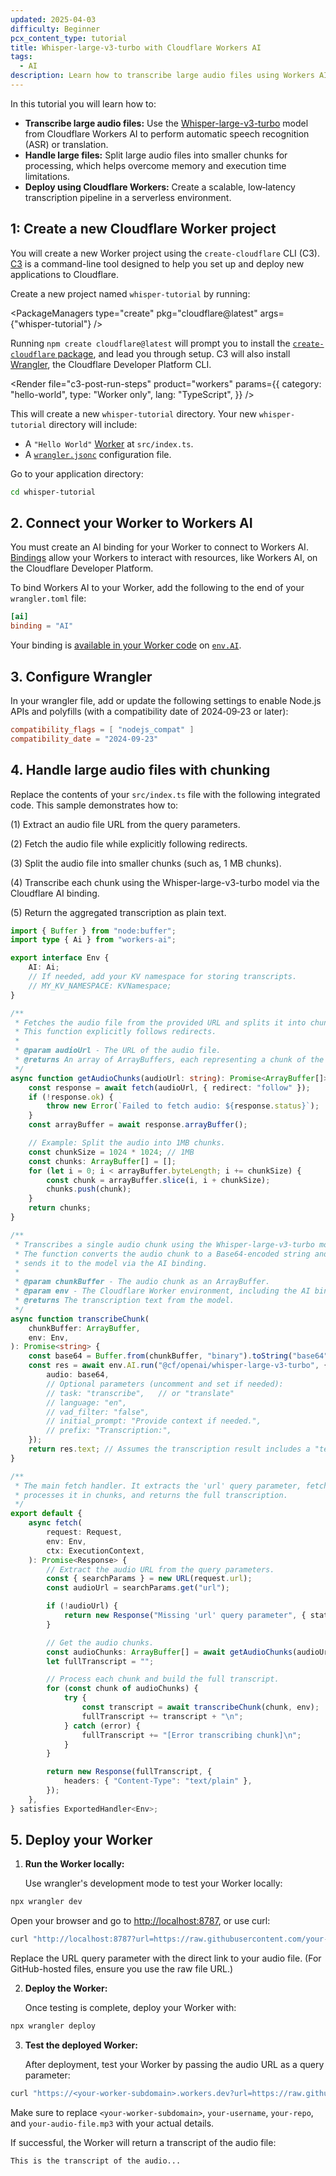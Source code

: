 ```yaml
---
updated: 2025-04-03
difficulty: Beginner
pcx_content_type: tutorial
title: Whisper-large-v3-turbo with Cloudflare Workers AI
tags:
  - AI
description: Learn how to transcribe large audio files using Workers AI.
---
```


In this tutorial you will learn how to:

- **Transcribe large audio files:** Use the [Whisper-large-v3-turbo](/workers-ai/models/whisper-large-v3-turbo/) model from Cloudflare Workers AI to perform automatic speech recognition (ASR) or translation.
- **Handle large files:** Split large audio files into smaller chunks for processing, which helps overcome memory and execution time limitations.
- **Deploy using Cloudflare Workers:** Create a scalable, low‑latency transcription pipeline in a serverless environment.

## 1: Create a new Cloudflare Worker project


<Render file="prereqs" product="workers" />

You will create a new Worker project using the `create-cloudflare` CLI (C3). [C3](https://github.com/cloudflare/workers-sdk/tree/main/packages/create-cloudflare) is a command-line tool designed to help you set up and deploy new applications to Cloudflare.

Create a new project named `whisper-tutorial` by running:

<PackageManagers
	type="create"
	pkg="cloudflare@latest"
	args={"whisper-tutorial"}
/>

Running `npm create cloudflare@latest` will prompt you to install the [`create-cloudflare` package](https://www.npmjs.com/package/create-cloudflare), and lead you through setup. C3 will also install [Wrangler](/workers/wrangler/), the Cloudflare Developer Platform CLI.

<Render
	file="c3-post-run-steps"
	product="workers"
	params={{
		category: "hello-world",
		type: "Worker only",
		lang: "TypeScript",
	}}
/>

This will create a new `whisper-tutorial` directory. Your new `whisper-tutorial` directory will include:

- A `"Hello World"` [Worker](/workers/get-started/guide/#3-write-code) at `src/index.ts`.
- A [`wrangler.jsonc`](/workers/wrangler/configuration/) configuration file.

Go to your application directory:

```sh
cd whisper-tutorial
```

## 2. Connect your Worker to Workers AI

You must create an AI binding for your Worker to connect to Workers AI. [Bindings](/workers/runtime-apis/bindings/) allow your Workers to interact with resources, like Workers AI, on the Cloudflare Developer Platform.

To bind Workers AI to your Worker, add the following to the end of your `wrangler.toml` file:

<WranglerConfig>

```toml
[ai]
binding = "AI"
```

</WranglerConfig>

Your binding is [available in your Worker code](/workers/reference/migrate-to-module-workers/#bindings-in-es-modules-format) on [`env.AI`](/workers/runtime-apis/handlers/fetch/).

## 3. Configure Wrangler

In your wrangler file, add or update the following settings to enable Node.js APIs and polyfills (with a compatibility date of 2024‑09‑23 or later):

<WranglerConfig>

```toml title="wrangler.toml"
compatibility_flags = [ "nodejs_compat" ]
compatibility_date = "2024-09-23"
```

</WranglerConfig>

## 4. Handle large audio files with chunking

Replace the contents of your `src/index.ts` file with the following integrated code. This sample demonstrates how to:

(1) Extract an audio file URL from the query parameters.

(2) Fetch the audio file while explicitly following redirects.

(3) Split the audio file into smaller chunks (such as, 1 MB chunks).

(4) Transcribe each chunk using the Whisper-large-v3-turbo model via the Cloudflare AI binding.

(5) Return the aggregated transcription as plain text.

```ts
import { Buffer } from "node:buffer";
import type { Ai } from "workers-ai";

export interface Env {
	AI: Ai;
	// If needed, add your KV namespace for storing transcripts.
	// MY_KV_NAMESPACE: KVNamespace;
}

/**
 * Fetches the audio file from the provided URL and splits it into chunks.
 * This function explicitly follows redirects.
 *
 * @param audioUrl - The URL of the audio file.
 * @returns An array of ArrayBuffers, each representing a chunk of the audio.
 */
async function getAudioChunks(audioUrl: string): Promise<ArrayBuffer[]> {
	const response = await fetch(audioUrl, { redirect: "follow" });
	if (!response.ok) {
		throw new Error(`Failed to fetch audio: ${response.status}`);
	}
	const arrayBuffer = await response.arrayBuffer();

	// Example: Split the audio into 1MB chunks.
	const chunkSize = 1024 * 1024; // 1MB
	const chunks: ArrayBuffer[] = [];
	for (let i = 0; i < arrayBuffer.byteLength; i += chunkSize) {
		const chunk = arrayBuffer.slice(i, i + chunkSize);
		chunks.push(chunk);
	}
	return chunks;
}

/**
 * Transcribes a single audio chunk using the Whisper‑large‑v3‑turbo model.
 * The function converts the audio chunk to a Base64-encoded string and
 * sends it to the model via the AI binding.
 *
 * @param chunkBuffer - The audio chunk as an ArrayBuffer.
 * @param env - The Cloudflare Worker environment, including the AI binding.
 * @returns The transcription text from the model.
 */
async function transcribeChunk(
	chunkBuffer: ArrayBuffer,
	env: Env,
): Promise<string> {
	const base64 = Buffer.from(chunkBuffer, "binary").toString("base64");
	const res = await env.AI.run("@cf/openai/whisper-large-v3-turbo", {
		audio: base64,
		// Optional parameters (uncomment and set if needed):
		// task: "transcribe",   // or "translate"
		// language: "en",
		// vad_filter: "false",
		// initial_prompt: "Provide context if needed.",
		// prefix: "Transcription:",
	});
	return res.text; // Assumes the transcription result includes a "text" property.
}

/**
 * The main fetch handler. It extracts the 'url' query parameter, fetches the audio,
 * processes it in chunks, and returns the full transcription.
 */
export default {
	async fetch(
		request: Request,
		env: Env,
		ctx: ExecutionContext,
	): Promise<Response> {
		// Extract the audio URL from the query parameters.
		const { searchParams } = new URL(request.url);
		const audioUrl = searchParams.get("url");

		if (!audioUrl) {
			return new Response("Missing 'url' query parameter", { status: 400 });
		}

		// Get the audio chunks.
		const audioChunks: ArrayBuffer[] = await getAudioChunks(audioUrl);
		let fullTranscript = "";

		// Process each chunk and build the full transcript.
		for (const chunk of audioChunks) {
			try {
				const transcript = await transcribeChunk(chunk, env);
				fullTranscript += transcript + "\n";
			} catch (error) {
				fullTranscript += "[Error transcribing chunk]\n";
			}
		}

		return new Response(fullTranscript, {
			headers: { "Content-Type": "text/plain" },
		});
	},
} satisfies ExportedHandler<Env>;
```

## 5. Deploy your Worker

1. **Run the Worker locally:**

   Use wrangler's development mode to test your Worker locally:

```sh
npx wrangler dev
```

Open your browser and go to [http://localhost:8787](http://localhost:8787), or use curl:

```sh
curl "http://localhost:8787?url=https://raw.githubusercontent.com/your-username/your-repo/main/your-audio-file.mp3"
```

Replace the URL query parameter with the direct link to your audio file. (For GitHub-hosted files, ensure you use the raw file URL.)

2. **Deploy the Worker:**

   Once testing is complete, deploy your Worker with:

```sh
npx wrangler deploy
```

3. **Test the deployed Worker:**

   After deployment, test your Worker by passing the audio URL as a query parameter:

```sh
curl "https://<your-worker-subdomain>.workers.dev?url=https://raw.githubusercontent.com/your-username/your-repo/main/your-audio-file.mp3"
```

Make sure to replace `<your-worker-subdomain>`, `your-username`, `your-repo`, and `your-audio-file.mp3` with your actual details.

If successful, the Worker will return a transcript of the audio file:

```sh
This is the transcript of the audio...
```
